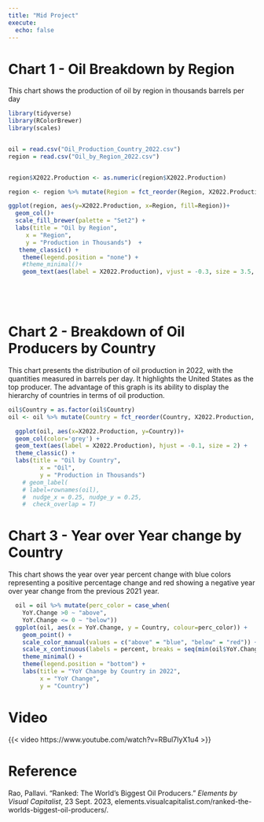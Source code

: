 ```yaml
---
title: "Mid Project"
execute: 
  echo: false
---
```


# Chart 1 - Oil Breakdown by Region

This chart shows the production of oil by region in thousands barrels per day

```r
library(tidyverse)
library(RColorBrewer)
library(scales)


oil = read.csv("Oil_Production_Country_2022.csv")
region = read.csv("Oil_by_Region_2022.csv")


region$X2022.Production <- as.numeric(region$X2022.Production)

region <- region %>% mutate(Region = fct_reorder(Region, X2022.Production, .desc = TRUE))

ggplot(region, aes(y=X2022.Production, x=Region, fill=Region))+
  geom_col()+ 
  scale_fill_brewer(palette = "Set2") +
  labs(title = "Oil by Region",
     x = "Region",
     y = "Production in Thousands")  +
   theme_classic() +
    theme(legend.position = "none") +
    #theme_minimal()+
    geom_text(aes(label = X2022.Production), vjust = -0.3, size = 3.5, color = "black") 
  


  

```

# Chart 2 - Breakdown of Oil Producers by Country

This chart presents the distribution of oil production in 2022, with the quantities measured in barrels per day. It highlights the United States as the top producer. The advantage of this graph is its ability to display the hierarchy of countries in terms of oil production.

```r

oil$Country = as.factor(oil$Country)
oil <- oil %>% mutate(Country = fct_reorder(Country, X2022.Production, .desc = FALSE))

  ggplot(oil, aes(x=X2022.Production, y=Country))+
  geom_col(color='grey') +
  geom_text(aes(label = X2022.Production), hjust = -0.1, size = 2) +
  theme_classic() +
  labs(title = "Oil by Country",
         x = "Oil",
         y = "Production in Thousands") 
    # geom_label(
    # label=rownames(oil), 
    #  nudge_x = 0.25, nudge_y = 0.25, 
    #  check_overlap = T)

```

# Chart 3 - Year over Year change by Country

This chart shows the year over year percent change with blue colors representing a positive percentage change and red showing a negative year over year change from the previous 2021 year.

```r
  oil = oil %>% mutate(perc_color = case_when(
    YoY.Change >0 ~ "above",
    YoY.Change <= 0 ~ "below"))
  ggplot(oil, aes(x = YoY.Change, y = Country, colour=perc_color)) +
    geom_point() +
    scale_color_manual(values = c("above" = "blue", "below" = "red")) +
    scale_x_continuous(labels = percent, breaks = seq(min(oil$YoY.Change), .13, by = 0.025))+
    theme_minimal() +
    theme(legend.position = "bottom") +
    labs(title = "YoY Change by Country in 2022",
         x = "YoY Change",
         y = "Country") 

```

# Video

{{< video https://www.youtube.com/watch?v=RBul7IyX1u4 >}}

# Reference

Rao, Pallavi. “Ranked: The World’s Biggest Oil Producers.” *Elements by Visual Capitalist*, 23 Sept. 2023, elements.visualcapitalist.com/ranked-the-worlds-biggest-oil-producers/. 
